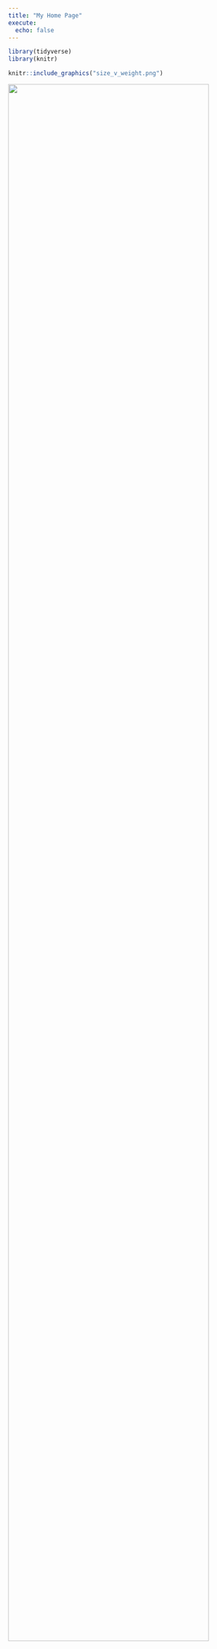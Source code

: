 ```yaml
---
title: "My Home Page"
execute: 
  echo: false
---
```


```r
library(tidyverse)
library(knitr)
```

```r
knitr::include_graphics("size_v_weight.png")
```




<img src="tutorial_files/figure-html/unnamed-chunk-4-1.png" width="90%" />
